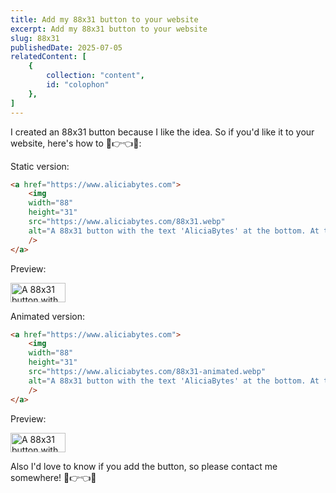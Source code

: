 ```yaml
---
title: Add my 88x31 button to your website
excerpt: Add my 88x31 button to your website
slug: 88x31
publishedDate: 2025-07-05
relatedContent: [
    {
        collection: "content",
        id: "colophon"
    },
]
---
```


I created an 88x31 button because I like the idea. So if you'd like it to your website, here's how to 🥺👉👈🩵:

Static version:


```html
<a href="https://www.aliciabytes.com">
    <img
    width="88"
    height="31"
    src="https://www.aliciabytes.com/88x31.webp"
    alt="A 88x31 button with the text 'AliciaBytes' at the bottom. At the top there is a rainbow unicorn/caticorn horn that becomes smaller towards the top right where it tip ends pointing towards the corner."
    />
</a>
```

Preview:

<a href="https://www.aliciabytes.com">
    <img
    width="88"
    height="31"
    src="/88x31.webp"
    alt="A 88x31 button with the text 'AliciaBytes' at the bottom. At the top there is a rainbow unicorn/caticorn horn that becomes smaller towards the top right where it tip ends pointing towards the corner."
    decoding="async"
    fetchpriority="low"
    loading="lazy"
    />
</a>

Animated version:

```html
<a href="https://www.aliciabytes.com">
    <img
    width="88"
    height="31"
    src="https://www.aliciabytes.com/88x31-animated.webp"
    alt="A 88x31 button with the text 'AliciaBytes' at the bottom. At the top there is a rainbow unicorn/caticorn horn that becomes smaller towards the top right where it tip ends pointing towards the corner. The rainbow horn is animated slowly adding more and more of its rainbow segments until they all disappear at the end again."
    />
</a>
```

Preview:

<a href="https://www.aliciabytes.com">
    <img
    width="88"
    height="31"
    src="/88x31-animated.webp"
    alt="A 88x31 button with the text 'AliciaBytes' at the bottom. At the top there is a rainbow unicorn/caticorn horn that becomes smaller towards the top right where it tip ends pointing towards the corner. The rainbow horn is animated slowly adding more and more of its rainbow segments until they all disappear at the end again."
    decoding="async"
    fetchpriority="low"
    loading="lazy"
    />
</a>

Also I'd love to know if you add the button, so please contact me somewhere! 🥺👉👈🩵
